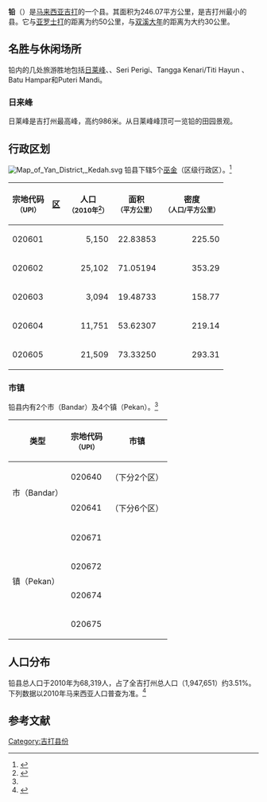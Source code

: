 {{Infobox settlement myd
| name ={{PAGENAME}}
| official_name =Daerah Yan
| en = Yan District
| ta = யான்
| jawi = 
| image_map = Yan highlighted in Kedah, Malaysia.svg
| coordinates = {{coord|5|48|N|100|22|E|display=inline,title}}
| state =吉打
| seat =[[大铅|大铅]]
| la =[[铅县议会|铅县议会]]
| do = 尤斯里达勿（Yusri Daud）<ref>{{Cite web |url=http://pty.kedah.gov.my/index.php/profail-jabatan/perutusan |title=存档副本 |access-date=2019-06-08 |archive-url=https://web.archive.org/web/20171222130641/http://pty.kedah.gov.my/index.php/profail-jabatan/perutusan |archive-date=2017-12-22 |dead-url=yes }}</ref>
| area_total_km2          = {{formatnum:241.78|R}}
| area_footnotes=<ref>{{cite web|url=http://pty.kedah.gov.my/index.php/profail-jabatan/mengenai-kami|title=Laman Web Rasmi Pejabat Tanah Yan - Mengenai Kami|first=Super|last=User|website=pty.kedah.gov.my|access-date=2019-06-08|archive-url=https://web.archive.org/web/20171222130625/http://pty.kedah.gov.my/index.php/profail-jabatan/mengenai-kami|archive-date=2017-12-22|dead-url=yes}}</ref>
| population_total        = {{formatnum:67,653|R}}
| population_as_of=2010
| population_density_km2=auto
| population_footnotes={{my10|2}}
|postal_code = 06xxx
|area_code=+6-04
|registration_plate=K
}}

'''铅'''（{{lang-ms|Yan}}）是[[马来西亚|马来西亚]][[吉打|吉打]]的一个县。其面积为246.07平方公里，是吉打州最小的县。它与[[亚罗士打|亚罗士打]]的距离为约50公里，与[[双溪大年|双溪大年]]的距离为大约30公里。

==名胜与休闲场所==
铅内的几处旅游胜地包括[[日莱峰|日莱峰]]、{{tsl|ms|Tanjung Dawai|班茶}}、Seri Perigi、Tangga Kenari/Titi Hayun 、Batu Hampar和Puteri Mandi。

===日来峰===
{{main|日莱峰}}
日莱峰是吉打州最高峰，高约986米。从日莱峰峰顶可一览铅的田园景观。

== 行政区划 ==
[[File:Map_of_Yan_District,_Kedah.svg|thumb]]
铅县下辖5个[[巫金|巫金]]（区级行政区）。<ref name="area">{{Cite web|url=https://www.mygeoportal.gov.my/sites/default/files/dokumen_upi/KOD%20DAN%20NAMA%20SEMPADAN%20PENTADBIRAN%20TANAH_KEDAH.pdf|title=Kod dan Nama Sempadan Pentadbiran Tanah, Unique Parcel Identifier (UPI) KEDAH|accessdate=|author=|date=2011|publisher=Jawatankuasa Teknikal Standard MyGDI (JTSM)|dead-url=yes|archive-date=2020-11-03|archive-url=https://web.archive.org/web/20201103203342/https://www.mygeoportal.gov.my/sites/default/files/dokumen_upi/KOD%20DAN%20NAMA%20SEMPADAN%20PENTADBIRAN%20TANAH_KEDAH.pdf}}</ref>
{| class="wikitable sortable"
!宗地代码<br><small>（UPI）
![[巫金|区]]
!人口<br><small>（2010年<ref name=":232">{{Cite book|url=https://newss.statistics.gov.my/newss-portalx/ep/epFreeDownloadContentSearch.seam?contentId=54942&actionMethod=ep%2FepFreeDownloadContentSearch.xhtml%3AcontentAction.doDisplayContent&cid=14289|title=Taburan Penduduk Mengikut Kawasan Pihak Berkuasa Tempatan dan Mukim 2010 (PDF)|last=|first=|publisher=Jabatan Perangkaan Malaysia|year=2011|isbn=978-983-9044-59-1|location=Putrajaya|pages=|access-date=2020-03-28|archive-date=2019-07-01|archive-url=https://web.archive.org/web/20190701034155/https://newss.statistics.gov.my/newss-portalx/epTimeout.seam|dead-url=no}}</ref>）
!面积<br><small>（平方公里）
!密度<br><small>（人口/平方公里）
|-
|020601
|{{tsl|ms|Mukim Dulang|杜浪}}
| align="right" |5,150
| align="right" |22.83853
| align="right" |225.50
|-
|020602
|{{tsl|ms|Mukim Sala Besar|沙拉勿刹}}
| align="right" |25,102
| align="right" |71.05194
| align="right" |353.29
|-
|020603
|{{tsl|ms|Mukim Singkir|成杰}}
| align="right" |3,094
| align="right" |19.48733
| align="right" |158.77
|-
|020604
|{{tsl|ms|Mukim Sungai Daun|双溪打温}}
| align="right" |11,751
| align="right" |53.62307
| align="right" |219.14
|-
|020605
|{{tsl|ms|Mukim Yan|铅区}}
| align="right" |21,509
| align="right" |73.33250
| align="right" |293.31
|}

===市镇===
铅县内有2个市（Bandar）及4个镇（Pekan）。<ref name="area" />
{| class="wikitable sortable"
!类型
!宗地代码<br><small>（UPI）
!市镇
|-
| rowspan="2" |市（Bandar）
|020640
|{{tsl|ms|Bandar Guar Chempedak|莪占必叻}}（下分2个区）
|-
|020641
|{{tsl|ms|Bandar Yan|铅镇}}（下分6个区）
|-
| rowspan="4" |镇（Pekan）
|020671
|{{tsl|ms|Pekan Simpang Tiga Sungai Limau|双溪里茂港外}}
|-
|020672
|{{tsl|ms|Pekan Sungai Limau Dalam|双溪里茂港内}}
|-
|020674
|{{tsl|ms|Pekan Teroi|多伟}}
|-
|020675
|{{tsl|ms|Pekan Singkir|成杰}}
|}

== 人口分布 ==
铅县总人口于2010年为68,319人，占了全吉打州总人口（1,947,651）约3.51%。下列数据以2010年马来西亚人口普查为准。<ref name=":4">{{Cite book|title=Taburan Penduduk dan Ciri-ciri Asas Demografi 2010|last=|first=|publisher=Jabatan Perangkaan Malaysia|year=2011|isbn=978-983-9044-54-6|location=Putrajaya|pages=}}</ref>
{{MyPopu|2010|63057|19|4449|92|36|666}}

{{Geographic Location
|Centre    = 鉛縣
|North     = [[哥打士打|哥打士打]]
|Northeast = [[本同|本同]]
|Northwest = [[马六甲海峡|马六甲海峡]]
|South     = [[瓜拉姆达|瓜拉姆达]]
|Southeast = [[瓜拉姆达|瓜拉姆达]]
|Southwest = [[马六甲海峡|马六甲海峡]]
|East      = [[瓜拉姆达|瓜拉姆达]]
|West      = [[马六甲海峡|马六甲海峡]]
}}

==参考文献==
<references />

{{吉打}}
{{马来西亚县份}}

[[Category:吉打县份|Category:吉打县份]]